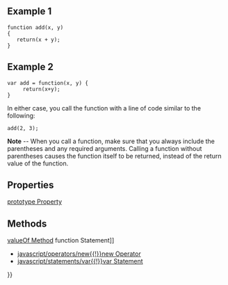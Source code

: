 {{Page_Title}}
{{Flags}}
{{Summary_Section|Creates a new function.

}}
{{JS_Syntax|Formats={{JS_Syntax_Format
|Format= function functionName '''([''' argname1  [, ...[, argnameN ]]])}}{{JS_Syntax_Format
|Format= {}}{{JS_Syntax_Format
|Format=     body }}{{JS_Syntax_Format
|Format= }}}{{JS_Syntax_Format
|Format= functionName = new Function( [ argname1 ,  [... argnameN ,]] body );}}
|Values={{JS_Syntax_Parameter
|Name=functionName
|Required=Required
|Description=The name of the newly created function}}{{JS_Syntax_Parameter
|Name=argname1...argnameN
|Required=Optional
|Description=A list of arguments the function accepts.}}{{JS_Syntax_Parameter
|Name=body
|Required=Optional
|Description=A string that contains the block of JavaScript code to be executed when the function is called.}}
}}
{{Remarks_Section
|Remarks=The function is a basic data type in JavaScript. Syntax 1 creates a function value that JavaScript converts into a Function object when necessary. JavaScript converts Function objects created by Syntax 2 into function values at the time the function is called.

Syntax 1 is the standard way to create new functions in JavaScript. Syntax 2 is an alternative form used to create function objects explicitly.

For example, to declare a function that adds the two arguments passed to it, you can do it in one of two ways:
}}
==Example 1==
 function add(x, y)
 {
    return(x + y);
 }
==Example 2==
 var add = function(x, y) {
      return(x+y);
 }
In either case, you call the function with a line of code similar to the following:

 add(2, 3);
'''Note''' -- When you call a function, make sure that you always include the parentheses and any required arguments. Calling a function without parentheses causes the function itself to be returned, instead of the return value of the function.
==Properties==
[[javascript/arguments/0 n Properties|prototype Property]]
==Methods==
[[javascript/Function/apply|valueOf Method]]
{{See_Also_Section
|Manual_links=* [[javascript/statements/function{{!}}function Statement]]
* [[javascript/operators/new{{!}}new Operator]]
* [[javascript/statements/var{{!}}var Statement]]
}}
{{Topics | JS Basic}}

{{External_Attribution
|Is_CC-BY-SA=No
|Sources=MSDN
|MDN_link=
|MSDN_link=http://msdn.microsoft.com/en-us/library/ie/x844tc74(v=vs.94).aspx
|HTML5Rocks_link=
}}
